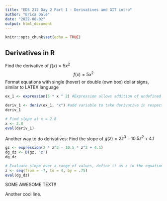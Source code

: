 ```yaml
---
title: "EDS 212 Day 2 Part 1 - Derivatives and GIT intro"
author: "Erica Dale"
date: "2022-08-02"
output: html_document
---
```


```r
knitr::opts_chunk$set(echo = TRUE)
```

## Derivatives in R

Find the derivative of $f(x) = 5x^2$ $$f(x) = 5x^2$$ Format equations with single (hover) or double (own box) dollar signs, similar to LATEX language

```r
ex_1 <- expression(5 * x ^ 2) #Expression allows addition of undefined component x

deriv_1 <- deriv(ex_1, "x") #add variable to take derivative in respect to
deriv_1

# Find slope at x = 2.8
x <- 2.8
eval(deriv_1)

```

Another way to do derivatives:
Find the slope of $g(z) = 2z^3 - 10.5z^2 + 4.1$

```r
gz <- expression(2 * z^3 - 10.5 * z^2 + 4.1)
dg_dz <- D(gz, 'z')
dg_dz

# Evaluate slope over a range of values, define it as z in the equation
z <- seq(from = -7, to = 4, by = .75)
eval(dg_dz)

```


SOME AWESOME TEXT!!

Another cool line.